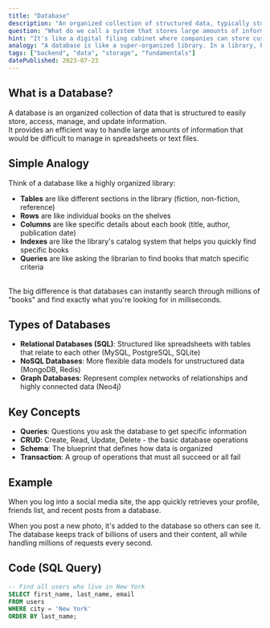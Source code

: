 ```yaml
---
title: "Database"
description: "An organized collection of structured data, typically stored electronically in a computer system."
question: "What do we call a system that stores large amounts of information in an organized way so it can be easily accessed and managed?"
hint: "It's like a digital filing cabinet where companies can store customer information, products, and more."
analogy: "A database is like a super-organized library. In a library, books (data) are arranged in specific sections and shelves (tables) according to categories like fiction or non-fiction (data types). The librarian (database management system) helps you quickly find exactly what you're looking for using the catalog system (queries), even among thousands of books. The library also has rules about who can check out books and when they must be returned (data security and integrity)."
tags: ["backend", "data", "storage", "fundamentals"]
datePublished: 2023-07-23
---
```


## What is a Database?

A database is an organized collection of data that is structured to easily store, access, manage, and update information. 
<br/>
It provides an efficient way to handle large amounts of information that would be difficult to manage in spreadsheets or text files.

## Simple Analogy

Think of a database like a highly organized library:
<br/>
- **Tables** are like different sections in the library (fiction, non-fiction, reference)
- **Rows** are like individual books on the shelves
- **Columns** are like specific details about each book (title, author, publication date)
- **Indexes** are like the library's catalog system that helps you quickly find specific books
- **Queries** are like asking the librarian to find books that match specific criteria
<br/>
The big difference is that databases can instantly search through millions of "books" and find exactly what you're looking for in milliseconds.

## Types of Databases

- **Relational Databases (SQL)**: Structured like spreadsheets with tables that relate to each other (MySQL, PostgreSQL, SQLite)
- **NoSQL Databases**: More flexible data models for unstructured data (MongoDB, Redis)
- **Graph Databases**: Represent complex networks of relationships and highly connected data (Neo4j)

## Key Concepts
- **Queries**: Questions you ask the database to get specific information
- **CRUD**: Create, Read, Update, Delete - the basic database operations
- **Schema**: The blueprint that defines how data is organized
- **Transaction**: A group of operations that must all succeed or all fail

## Example

When you log into a social media site, the app quickly retrieves your profile, friends list, and recent posts from a database.

When you post a new photo, it's added to the database so others can see it. The database keeps track of billions of users and their content, all while handling millions of requests every second.

## Code (SQL Query)

```sql
-- Find all users who live in New York
SELECT first_name, last_name, email
FROM users
WHERE city = 'New York'
ORDER BY last_name;
``` 